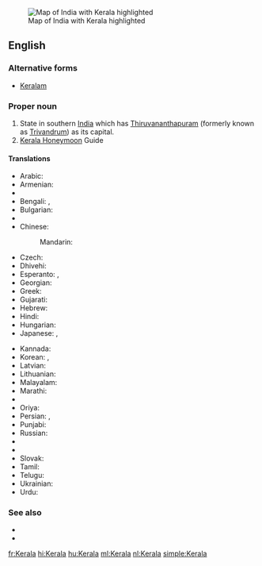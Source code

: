 [[Image:Kerala in India (disputed hatched).svg|thumb|Map of India with Kerala highlighted]]
==English==
{{wikipedia}}

===Alternative forms===
* [[Keralam]]

===Proper noun===
{{en-proper noun}}

# State in southern [[India]] which has [[Thiruvananthapuram]] (formerly known as [[Trivandrum]]) as its capital.
# [http://www.awesomekerala.com Kerala Honeymoon] Guide
====Translations====
{{trans-top|state in southern India}}
* Arabic: {{t-|ar|كيرلا|f|tr=kiralā}}
* Armenian: {{t-|hy|Կերալա|tr=Kerala}}
* {{trreq|as}}
* Bengali: {{t-|bn|কেরালা|sc=Beng}}, {{t-|bn|কেরল|sc=Beng}}
* Bulgarian: {{t-|bg|Керала|sc=Cyrl}}
* {{trreq|hne}}
* Chinese:
*: Mandarin: {{t|cmn|喀拉拉邦|tr=Kālālā-bāng|sc=Hani}}
* Czech: {{t-|cs|Kérala}}
* Dhivehi: {{t-|dv|ކެރެލާ|sc=Thaa}}
* Esperanto: {{t-|eo|Keralao}}, {{t-|eo|Keralo}}
* Georgian: {{t-|ka|კერალა|sc=Geor}}
* Greek: {{t-|el|Κεράλα|sc=Grek}}
* Gujarati: {{t-|gu|કેરળ|sc=Gujr}}
* Hebrew: {{t-|he|קראלה}}
* Hindi: {{t+|hi|केरल|tr=kerala}}
* Hungarian: {{t+|hu|Kerala}}
* Japanese: {{t-|ja|ケーララ州|tr=Kērara-shū}},  {{t-|ja|ケーララ|tr=Kērara}}
{{trans-mid}}
* Kannada: {{t+|kn|ಕೇರಳ|tr=kēraḷa|sc=Knda}}
* Korean: {{t-|ko|케랄라 주|tr=Keralla ju|sc=Hang}},  {{t-|ko|케랄라|tr=Keralla|sc=Hang}}
* Latvian: {{t-|lv|Kerala}}
* Lithuanian: {{t-|lt|Kerala}}
* Malayalam: {{t+|ml|കേരളം|tr=Kēraḷam|sc=Mlym}}
* Marathi: {{t-|mr|केरळ|sc=Deva}}
* {{trreq|lus}}
* Oriya: {{t-|or|କେରଳ|sc=Orya}}
* Persian: {{t-|fa|کرلا|tr=Keralâ|sc=fa-Arab}}, {{t-|fa|کرالا|tr=Kerâlâ|sc=fa-Arab}}
* Punjabi: {{t-|pa|ਕੇਰਲਾ|sc=Guru}}
* Russian: {{t-|ru|Керала|f|tr=Kerála}}
* {{trreq|sat}}
* {{trreq|sip}}
* Slovak: {{t-|sk|Kérala}}
* Tamil: {{t-|ta|கேரளா}}
* Telugu: {{t+|te|కేరళ}}
* Ukrainian: {{t-|uk|Керала|sc=Cyrl}}
* Urdu: {{t-|ur|کیرلا|tr=kerala}}
{{trans-bottom}}

===See also===
* {{pedialite|Kerala}}
* {{list:states of India/en}}


[[fr:Kerala]]
[[hi:Kerala]]
[[hu:Kerala]]
[[ml:Kerala]]
[[nl:Kerala]]
[[simple:Kerala]]